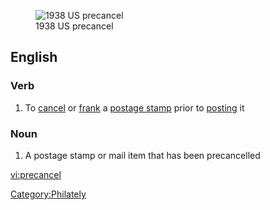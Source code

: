 [[File:Stamp US 1938 2c precancel.jpg|thumb|1938 US precancel]]
==English==

===Verb===
{{en-verb}}

# To [[cancel]] or [[frank]] a [[postage stamp]] prior to [[post]]ing it

===Noun===
{{wikipedia}}
{{en-noun}}

# A postage stamp or mail item that has been precancelled

[[Category:Philately]]

[[vi:precancel]]